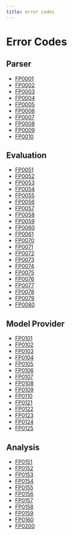 ```yaml
---
title: error codes
---
```


# Error Codes

## Parser

- [FP0001](/errors/FP0001)
- [FP0002](/errors/FP0002)
- [FP0003](/errors/FP0003)
- [FP0004](/errors/FP0004)
- [FP0005](/errors/FP0005)
- [FP0006](/errors/FP0006)
- [FP0007](/errors/FP0007)
- [FP0008](/errors/FP0008)
- [FP0009](/errors/FP0009)
- [FP0010](/errors/FP0010)

## Evaluation

- [FP0051](/errors/FP0051)
- [FP0052](/errors/FP0052)
- [FP0053](/errors/FP0053)
- [FP0054](/errors/FP0054)
- [FP0055](/errors/FP0055)
- [FP0056](/errors/FP0056)
- [FP0057](/errors/FP0057)
- [FP0058](/errors/FP0058)
- [FP0059](/errors/FP0059)
- [FP0060](/errors/FP0060)
- [FP0061](/errors/FP0061)
- [FP0070](/errors/FP0070)
- [FP0071](/errors/FP0071)
- [FP0072](/errors/FP0072)
- [FP0073](/errors/FP0073)
- [FP0074](/errors/FP0074)
- [FP0075](/errors/FP0075)
- [FP0076](/errors/FP0076)
- [FP0077](/errors/FP0077)
- [FP0078](/errors/FP0078)
- [FP0079](/errors/FP0079)
- [FP0080](/errors/FP0080)

## Model Provider

- [FP0101](/errors/FP0101)
- [FP0102](/errors/FP0102)
- [FP0103](/errors/FP0103)
- [FP0104](/errors/FP0104)
- [FP0105](/errors/FP0105)
- [FP0106](/errors/FP0106)
- [FP0107](/errors/FP0107)
- [FP0108](/errors/FP0108)
- [FP0109](/errors/FP0109)
- [FP0110](/errors/FP0110)
- [FP0121](/errors/FP0121)
- [FP0122](/errors/FP0122)
- [FP0123](/errors/FP0123)
- [FP0124](/errors/FP0124)
- [FP0125](/errors/FP0125)

## Analysis

- [FP0151](/errors/FP0151)
- [FP0152](/errors/FP0152)
- [FP0153](/errors/FP0153)
- [FP0154](/errors/FP0154)
- [FP0155](/errors/FP0155)
- [FP0156](/errors/FP0156)
- [FP0157](/errors/FP0157)
- [FP0158](/errors/FP0158)
- [FP0159](/errors/FP0159)
- [FP0160](/errors/FP0160)
- [FP0200](/errors/FP0200)

